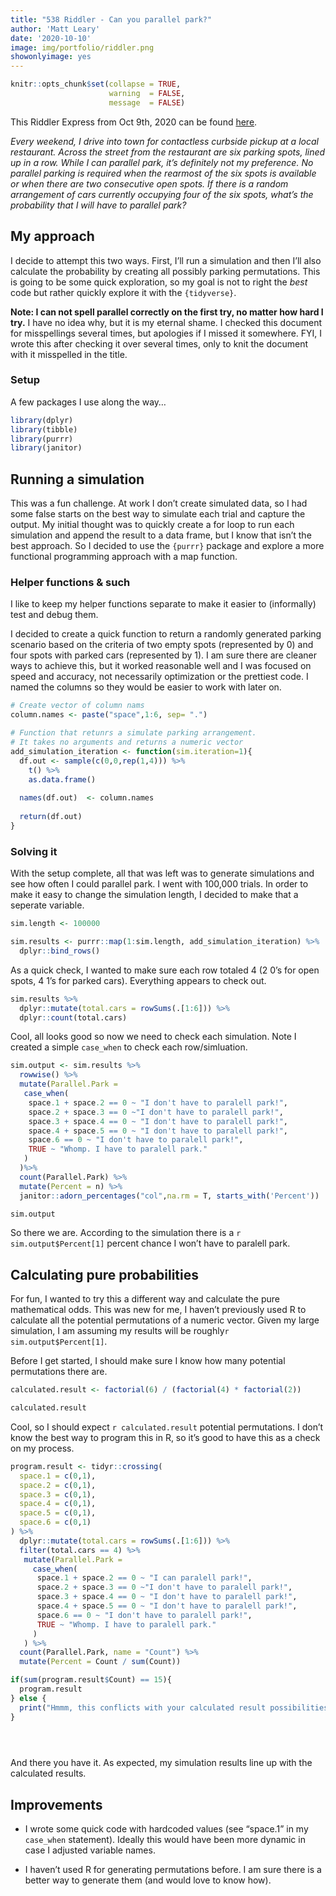 ```yaml
---
title: "538 Riddler - Can you parallel park?"
author: 'Matt Leary'
date: '2020-10-10'
image: img/portfolio/riddler.png
showonlyimage: yes
---
```


```r
knitr::opts_chunk$set(collapse = TRUE,
                      warning  = FALSE,
                      message  = FALSE)
```

This Riddler Express from Oct 9th, 2020 can be found [here](https://fivethirtyeight.com/features/can-you-parallel-park-your-car/).

*Every weekend, I drive into town for contactless curbside pickup at a local restaurant. Across the street from the restaurant are six parking spots, lined up in a row. While I can parallel park, it’s definitely not my preference. No parallel parking is required when the rearmost of the six spots is available or when there are two consecutive open spots. If there is a random arrangement of cars currently occupying four of the six spots, what’s the probability that I will have to parallel park?*

## My approach

I decide to attempt this two ways.  First, I'll run a simulation and then I'll also calculate the probability by creating all possibly parking permutations.  This is going to be some quick exploration, so my goal is not to right the *best* code but rather quickly explore it with the `{tidyverse}`.

**Note:  I can not spell parallel correctly on the first try, no matter how hard I try.**  I have no idea why, but it is my eternal shame.  I checked this document for misspellings several times, but apologies if I missed it somewhere.  FYI, I wrote this after checking it over several times, only to knit the document with it misspelled in the title.


### Setup

A few packages I use along the way... 

```r
library(dplyr)
library(tibble)
library(purrr)
library(janitor)

```

## Running a simulation

This was a fun challenge. At work I don't create simulated data, so I had some false starts on the best way to simulate each trial and capture the output. My initial thought was to quickly create a  for loop to run each simulation and append the result to a data frame, but I know that isn't the best approach.  So I decided to use the `{purrr}` package and explore a more functional programming approach with a map function.



### Helper functions & such

I like to keep my helper functions separate to make it easier to (informally) test and debug them.  

I decided to create a quick function to return a randomly generated parking scenario based on the criteria of two empty spots (represented by 0) and four spots with parked cars (represented by 1).  I am sure there are cleaner ways to achieve this, but it worked reasonable well and I was focused on speed and accuracy, not necessarily optimization or the prettiest code.  I named the columns so they would be easier to work with later on.


```r

# Create vector of column nams
column.names <- paste("space",1:6, sep= ".")

# Function that retunrs a simulate parking arrangement.
# It takes no arguments and returns a numeric vector
add_simulation_iteration <- function(sim.iteration=1){
  df.out <- sample(c(0,0,rep(1,4))) %>% 
    t() %>% 
    as.data.frame()
  
  names(df.out)  <- column.names
  
  return(df.out)
}


```


### Solving it

With the setup complete, all that was left was to generate simulations and see how often I could parallel park.  I went with 100,000 trials.  In order to make it easy to change the simulation length, I decided to make that a seperate variable.

```r
sim.length <- 100000

sim.results <- purrr::map(1:sim.length, add_simulation_iteration) %>%
  dplyr::bind_rows()
```

As a quick check, I wanted to make sure each row totaled 4 (2 0's for open spots, 4 1's for parked cars).  Everything appears to check out.

```r
sim.results %>% 
  dplyr::mutate(total.cars = rowSums(.[1:6])) %>% 
  dplyr::count(total.cars)
```

Cool, all looks good so now we need to check each simulation.  Note I created a simple `case_when` to check each row/simluation.
 
```r
sim.output <- sim.results %>% 
  rowwise() %>% 
  mutate(Parallel.Park = 
   case_when(
    space.1 + space.2 == 0 ~ "I don't have to paralell park!",
    space.2 + space.3 == 0 ~"I don't have to paralell park!",
    space.3 + space.4 == 0 ~ "I don't have to paralell park!",
    space.4 + space.5 == 0 ~ "I don't have to paralell park!",
    space.6 == 0 ~ "I don't have to paralell park!",
    TRUE ~ "Whomp. I have to paralell park."
   )
  )%>% 
  count(Parallel.Park) %>% 
  mutate(Percent = n) %>% 
  janitor::adorn_percentages("col",na.rm = T, starts_with('Percent'))

sim.output
```
 
So there we are.  According to the simulation there is a `r sim.output$Percent[1]` percent chance I won't have to paralell park.

## Calculating pure probabilities

For fun, I wanted to try this a different way and calculate the pure mathematical odds. This was new for me, I haven't previously used R to calculate all the potential permutations of a numeric vector. Given my large simulation, I am assuming my results will be roughly`r sim.output$Percent[1]`.

Before I get started, I should make sure I know how many potential permutations there are. 

```r

calculated.result <- factorial(6) / (factorial(4) * factorial(2))

calculated.result

```

Cool, so I should expect `r calculated.result` potential permutations.  I don't know the best way to program this in R, so it's good to have this as a check on my process.

```r
program.result <- tidyr::crossing(
  space.1 = c(0,1),
  space.2 = c(0,1),
  space.3 = c(0,1),
  space.4 = c(0,1),
  space.5 = c(0,1),
  space.6 = c(0,1)
) %>% 
  dplyr::mutate(total.cars = rowSums(.[1:6])) %>% 
  filter(total.cars == 4) %>% 
   mutate(Parallel.Park = 
     case_when(
      space.1 + space.2 == 0 ~ "I can paralell park!",
      space.2 + space.3 == 0 ~"I don't have to paralell park!",
      space.3 + space.4 == 0 ~ "I don't have to paralell park!",
      space.4 + space.5 == 0 ~ "I don't have to paralell park!",
      space.6 == 0 ~ "I don't have to paralell park!",
      TRUE ~ "Whomp. I have to paralell park."
     )
   ) %>% 
  count(Parallel.Park, name = "Count") %>% 
  mutate(Percent = Count / sum(Count))

if(sum(program.result$Count) == 15){
  program.result
} else {
  print("Hmmm, this conflicts with your calculated result possibilities.")
}


  
```

And there you have it.  As expected, my simulation results line up with the calculated results.

## Improvements

* I wrote some quick code with hardcoded values (see "space.1" in my `case_when` statement).  Ideally this would have been more dynamic in case I adjusted variable names.

* I haven't used R for generating permutations before.  I am sure there is a better way to generate them (and would love to know how). 


